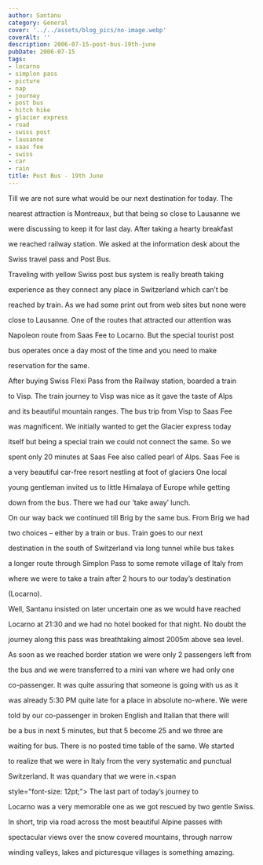 ```yaml
---
author: Santanu
category: General
cover: '../../assets/blog_pics/no-image.webp'
coverAlt: ''
description: 2006-07-15-post-bus-19th-june
pubDate: 2006-07-15
tags:
- locarno
- simplon pass
- picture
- nap
- journey
- post bus
- hitch hike
- glacier express
- road
- swiss post
- lausanne
- saas fee
- swiss
- car
- rain
title: Post Bus - 19th June
---
```


Till we are not sure what would be our next destination for today. The

nearest attraction is Montreaux, but that being so close to Lausanne we

were discussing to keep it for last day. After taking a hearty breakfast

we reached railway station. We asked at the information desk about the

Swiss travel pass and Post Bus.



Traveling with yellow Swiss post bus system is really breath taking

experience as they connect any place in Switzerland which can’t be

reached by train. As we had some print out from web sites but none were

close to Lausanne. One of the routes that attracted our attention was

Napoleon route from Saas Fee to Locarno. But the special tourist post

bus operates once a day most of the time and you need to make

reservation for the same.



  

After buying Swiss Flexi Pass from the Railway station, boarded a train

to Visp. The train journey to Visp was nice as it gave the taste of Alps

and its beautiful mountain ranges. The bus trip from Visp to Saas Fee

was magnificent. We initially wanted to get the Glacier express today

itself but being a special train we could not connect the same. So we

spent only 20 minutes at Saas Fee also called pearl of Alps. Saas Fee is

a very beautiful car-free resort nestling at foot of glaciers One local

young gentleman invited us to little Himalaya of Europe while getting

down from the bus. There we had our ‘take away’ lunch.



  



  

On our way back we continued till Brig by the same bus. From Brig we had

two choices – either by a train or bus. Train goes to our next

destination in the south of Switzerland via long tunnel while bus takes

a longer route through Simplon Pass to some remote village of Italy from

where we were to take a train after 2 hours to our today’s destination

(Locarno).







  

Well, Santanu insisted on later uncertain one as we would have reached

Locarno at 21:30 and we had no hotel booked for that night. No doubt the

journey along this pass was breathtaking almost 2005m above sea level.

As soon as we reached border station we were only 2 passengers left from

the bus and we were transferred to a mini van where we had only one

co-passenger. It was quite assuring that someone is going with us as it

was already 5:30 PM quite late for a place in absolute no-where. We were

told by our co-passenger in broken English and Italian that there will

be a bus in next 5 minutes, but that 5 become 25 and we three are

waiting for bus. There is no posted time table of the same. We started

to realize that we were in Italy from the very systematic and punctual

Switzerland. It was quandary that we were in.<span

style="font-size: 12pt;"></span> The last part of today’s journey to

Locarno was a very memorable one as we got rescued by two gentle Swiss.



  

In short, trip via road across the most beautiful Alpine passes with

spectacular views over the snow covered mountains, through narrow

winding valleys, lakes and picturesque villages is something amazing.